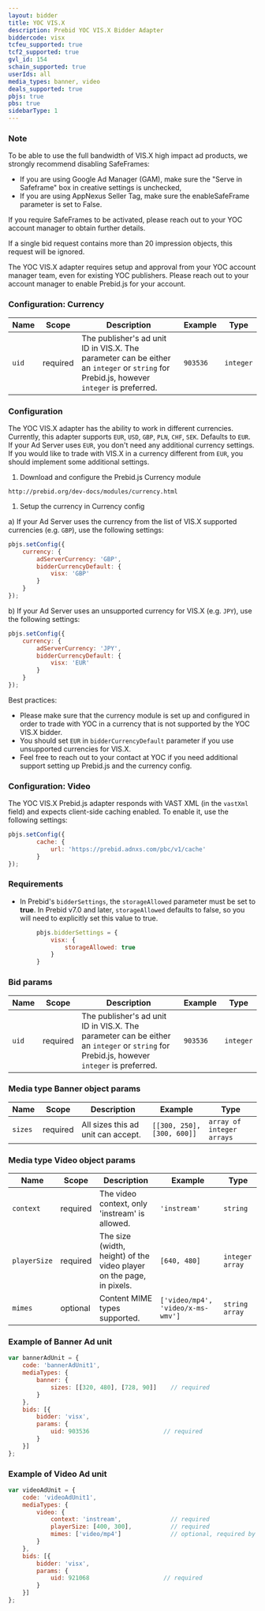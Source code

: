 ```yaml
---
layout: bidder
title: YOC VIS.X
description: Prebid YOC VIS.X Bidder Adapter
biddercode: visx
tcfeu_supported: true
tcf2_supported: true
gvl_id: 154
schain_supported: true
userIds: all
media_types: banner, video
deals_supported: true
pbjs: true
pbs: true
sidebarType: 1
---
```



### Note

To be able to use the full bandwidth of VIS.X high impact ad products, we strongly recommend disabling SafeFrames:

- If you are using Google Ad Manager (GAM), make sure the "Serve in Safeframe" box in creative settings is unchecked,
- If you are using AppNexus Seller Tag, make sure the enableSafeFrame parameter is set to False.

If you require SafeFrames to be activated, please reach out to your YOC account manager to obtain further details.

If a single bid request contains more than 20 impression objects, this request will be ignored.

The YOC VIS.X adapter requires setup and approval from your YOC account manager team, even for existing YOC publishers.
Please reach out to your account manager to enable Prebid.js for your account.

### Configuration: Currency

| Name  | Scope    | Description                                                                                                                              | Example  | Type      |
| ----- | -------- | ---------------------------------------------------------------------------------------------------------------------------------------- | -------- | --------- |
| `uid` | required | The publisher's ad unit ID in VIS.X. The parameter can be either an `integer` or `string` for Prebid.js, however `integer` is preferred. | `903536` | `integer` |

### Configuration

The YOC VIS.X adapter has the ability to work in different currencies. Currently, this adapter supports `EUR`, `USD`,
`GBP`, `PLN`, `CHF`, `SEK`. Defaults to `EUR`. If your Ad Server uses `EUR`, you don't need any additional currency settings.
If you would like to trade with VIS.X in a currency different from `EUR`, you should implement some additional settings.

1. Download and configure the Prebid.js Currency module

`http://prebid.org/dev-docs/modules/currency.html`

1. Setup the currency in Currency config

a) If your Ad Server uses the currency from the list of VIS.X supported currencies (e.g. `GBP`), use the following settings:

```javascript
pbjs.setConfig({
    currency: {
        adServerCurrency: 'GBP',
        bidderCurrencyDefault: {
            visx: 'GBP'
        }
    }
});
```

b) If your Ad Server uses an unsupported currency for VIS.X (e.g. `JPY`), use the following settings:

```javascript
pbjs.setConfig({
    currency: {
        adServerCurrency: 'JPY',
        bidderCurrencyDefault: {
            visx: 'EUR'
        }
    }
});
```

Best practices:

- Please make sure that the currency module is set up and configured in order to trade with YOC in a currency that is not supported by the YOC VIS.X bidder.
- You should set `EUR` in `bidderCurrencyDefault` parameter if you use unsupported currencies for VIS.X.
- Feel free to reach out to your contact at YOC if you need additional support setting up Prebid.js and the currency config.

### Configuration: Video

The YOC VIS.X Prebid.js adapter responds with VAST XML (in the `vastXml` field) and expects client-side caching enabled. To enable it, use the following settings:

```javascript
pbjs.setConfig({
        cache: {
            url: 'https://prebid.adnxs.com/pbc/v1/cache'
        }
});
```

### Requirements

- In Prebid's `bidderSettings`, the `storageAllowed` parameter must be set to **true**. In Prebid v7.0 and later, `storageAllowed` defaults to false, so you will need to explicitly set this value to true.

<StorageAllowed />

```javascript
        pbjs.bidderSettings = {
            visx: {
                storageAllowed: true
            }
        }
```

### Bid params

| Name  | Scope    | Description                                                                                                                              | Example  | Type      |
| ----- | -------- | ---------------------------------------------------------------------------------------------------------------------------------------- | -------- | --------- |
| `uid` | required | The publisher's ad unit ID in VIS.X. The parameter can be either an `integer` or `string` for Prebid.js, however `integer` is preferred. | `903536` | `integer` |

### Media type Banner object params

| Name    | Scope    | Description                        | Example                    | Type                      |
| ------- | -------- | ---------------------------------- | -------------------------- | ------------------------- |
| `sizes` | required | All sizes this ad unit can accept. | `[[300, 250], [300, 600]]` | `array of integer arrays` |

### Media type Video object params

| Name         | Scope    | Description                                                          | Example                           | Type            |
| ------------ | -------- | -------------------------------------------------------------------- | --------------------------------- | --------------- |
| `context`    | required | The video context, only 'instream' is allowed.                       | `'instream'`                      | `string`        |
| `playerSize` | required | The size (width, height) of the video player on the page, in pixels. | `[640, 480]`                      | `integer array` |
| `mimes`      | optional | Content MIME types supported.                                        | `['video/mp4', 'video/x-ms-wmv']` | `string array`  |

### Example of Banner Ad unit

```javascript
var bannerAdUnit = {
    code: 'bannerAdUnit1',
    mediaTypes: {
        banner: {
            sizes: [[320, 480], [728, 90]]    // required
        }
    },
    bids: [{
        bidder: 'visx',
        params: {
            uid: 903536                     // required
        }
    }]
};
```

### Example of Video Ad unit

```javascript
var videoAdUnit = {
    code: 'videoAdUnit1',
    mediaTypes: {
        video: {
            context: 'instream',              // required
            playerSize: [400, 300],           // required
            mimes: ['video/mp4']              // optional, required by Prebid Server
        }
    },
    bids: [{
        bidder: 'visx',
        params: {
            uid: 921068                     // required
        }
    }]
};
```
